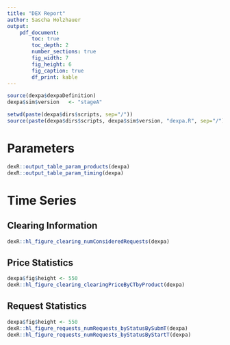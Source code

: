 ```yaml
---
title: "DEX Report"
author: Sascha Holzhauer
output:
    pdf_document:
        toc: true
        toc_depth: 2
        number_sections: true
        fig_width: 7
        fig_height: 6
        fig_caption: true
        df_print: kable
---
```


```r
source(dexpa$dexpaDefinition)
dexpa$sim$version 	<- "stageA"	

setwd(paste(dexpa$dirs$scripts, sep="/"))
source(paste(dexpa$dirs$scripts, dexpa$sim$version, "dexpa.R", sep="/"))
```

# Parameters
```r
dexR::output_table_param_products(dexpa)
dexR::output_table_param_timing(dexpa)
```

# Time Series
## Clearing Information

```r
dexR::hl_figure_clearing_numConsideredRequests(dexpa)
```

## Price Statistics
```r
dexpa$fig$height <- 550
dexR::hl_figure_clearing_clearingPriceByCTbyProduct(dexpa)
```

## Request Statistics
```r
dexpa$fig$height <- 550
dexR::hl_figure_requests_numRequests_byStatusBySubmT(dexpa)
dexR::hl_figure_requests_numRequests_byStatusByStartT(dexpa)
```

